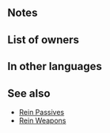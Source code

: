 {{Weapon Infobox
|tagid=SID_サンゴの弓
|weaponName=Coral Bow
|weaponType=Bow
|might=8
|range=2
|effectiveness=Flying
|effect=Effective against flying foes. Inflicts Spd/Def-5 on foes within 2 spaces during combat.
|cost=200
|exclusive=0
|userVersion1=Bow
|userVersion2=Arrow
|statModifiers=0,8,0,0,0
|required=Steel Bow
|next=Coral Bow+
|promotionRarity=5
|promotionTier=1
|intID=2108
|sort=82000
|effectRange=2
|value=11
|timingID=2
|abilityID=97
|properties=
}}
==Notes==
{{Effective damage bonus|flying}}
{{Combat reductions}}
{{FoesCombatEffect}}
==List of owners==
{{Skill Hero List}}
==In other languages==
{{OtherLanguages
|english=Coral Bow
|japanese=サンゴの弓
|german=Korallenbogen
|spanishEU=Arco coral
|spanishLA=Arco coral
|french=Arc corail
|italian=Arco corallino
|chineseTW=珊瑚之弓
|portuguese=Arco coral
}}
==See also==
{{See also skills|cond=Description LIKE '%inflicts%Spd/Def%-%on foes within _ spaces during combat%' AND WikiName NOT LIKE '%Rein%'|columns=3}}
* [[Skill families#Rein|Rein Passives]]
* [[Skill families#Rein_.28weapons.29|Rein Weapons]]
{{Weapons Navbox}}